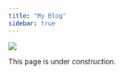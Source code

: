 ```yaml
---
title: "My Blog"
sidebar: true 
---
```


![](images/optim-tsp-01.gif)

This page is under *construction.*
